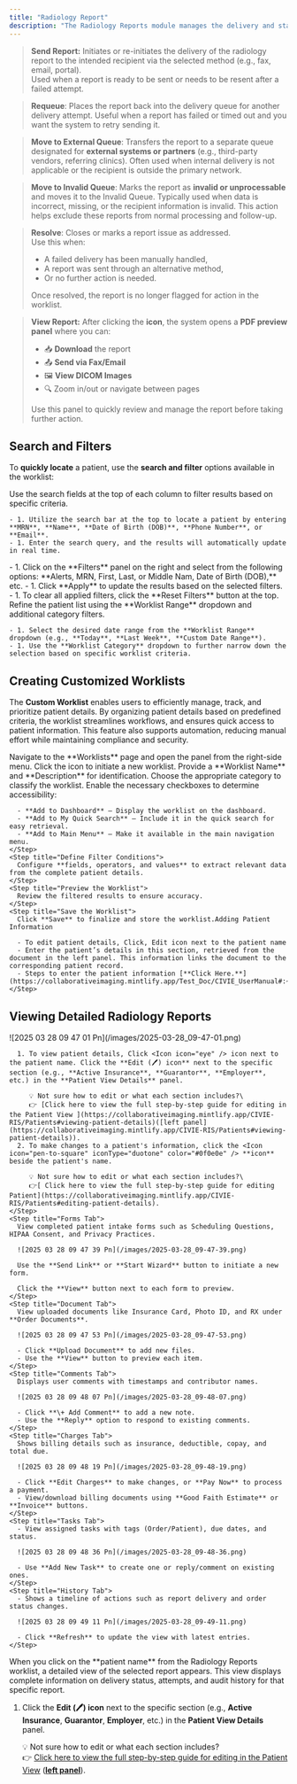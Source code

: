 ```yaml
---
title: "Radiology Report"
description: "The Radiology Reports module manages the delivery and status of radiology reports. Users can track the transmission of reports, filter based on delivery status, and take necessary actions for failed or incomplete reports."
---
```


> <Icon icon="mailbox" iconType="duotone" color="#100f0f" size="21" /> **Send Report:** Initiates or re-initiates the delivery of the radiology report to the intended recipient via the selected method (e.g., fax, email, portal).\
> Used when a report is ready to be sent or needs to be resent after a failed attempt.

> <Icon icon="presentation-screen" iconType="duotone" color="#070707" size="22" /> **Requeue**: Places the report back into the delivery queue for another delivery attempt. Useful when a report has failed or timed out and you want the system to retry sending it.

> <Icon icon="file-export" iconType="duotone" color="#070707" size="22" /> **Move to External Queue**: Transfers the report to a separate queue designated for **external systems or partners** (e.g., third-party vendors, referring clinics). Often used when internal delivery is not applicable or the recipient is outside the primary network.

> <Icon icon="circle-exclamation" iconType="duotone" color="#090808" size="22" />  **Move to Invalid Queue**: Marks the report as **invalid or unprocessable** and moves it to the Invalid Queue. Typically used when data is incorrect, missing, or the recipient information is invalid. This action helps exclude these reports from normal processing and follow-up.

> <Icon icon="hand-holding-box" iconType="duotone" color="#010101" size="22" /> **Resolve**: Closes or marks a report issue as addressed.\
> Use this when:
>
> - A failed delivery has been manually handled,
> - A report was sent through an alternative method,
> - Or no further action is needed.
>
> Once resolved, the report is no longer flagged for action in the worklist.

> <Icon icon="eye" iconType="duotone" color="#030303" size="22" /> **View Report:** After clicking the <Icon icon="eye" iconType="duotone" /> **icon**, the system opens a **PDF preview panel** where you can:
>
> - 📥 **Download** the report
> - 📤 **Send via Fax/Email**
> - 🖼️ **View DICOM Images**
> - 🔍 Zoom in/out or navigate between pages
>
> Use this panel to quickly review and manage the report before taking further action.

## <Icon icon="filter-list" iconType="duotone" color="black" size="27" />  **Search and Filters**

To **quickly locate** a patient, use the **search and filter** options available in the worklist:

<CardGroup cols="3">
  <Card title="Search Fields" icon="magnifying-glass" iconType="duotone">
    Use the search fields at the top of each column to filter results based on specific criteria.

    - 1. Utilize the search bar at the top to locate a patient by entering **MRN**, **Name**, **Date of Birth (DOB)**, **Phone Number**, or **Email**.
    - 1. Enter the search query, and the results will automatically update in real time.
  </Card>
  <Card title="Filter Panel" icon="Filter">
    - 1. Click on the **Filters** panel on the right and select from the following options: **Alerts, MRN, First, Last, or Middle Nam, Date of Birth (DOB),** etc.
    - 1. Click **Apply** to update the results based on the selected filters.
    - 1. To clear all applied filters, click the **Reset Filters** button at the top.
  </Card>
  <Card title="Worklist Dropdown" icon="list">
    Refine the patient list using the **Worklist Range** dropdown and additional category filters.

    - 1. Select the desired date range from the **Worklist Range** dropdown (e.g., **Today**, **Last Week**, **Custom Date Range**).
    - 1. Use the **Worklist Category** dropdown to further narrow down the selection based on specific worklist criteria.
  </Card>
</CardGroup>

## **Creating Customized Worklists**

The **Custom Worklist** enables users to efficiently manage, track, and prioritize patient details. By organizing patient details based on predefined criteria, the worklist streamlines workflows, and ensures quick access to patient information. This feature also supports automation, reducing manual effort while maintaining compliance and security.

<Accordion title="To add a new worklist, follow these steps:" icon="newspaper" iconType="duotone">
  <Steps>
    <Step title="Access the Worklist Panel">
      Navigate to the **Worklists** page and open the panel from the right-side menu.
    </Step>
    <Step title="Create a New Worklist">
      Click the <Icon icon="plus-large" />  icon to initiate a new worklist.
    </Step>
    <Step title="Enter Worklist Details">
      Provide a **Worklist Name** and **Description** for identification.
    </Step>
    <Step title="Select a Worklist Category ">
      Choose the appropriate category to classify the worklist.
    </Step>
    <Step title="Configure Access Preferences ">
      Enable the necessary checkboxes to determine accessibility:

      - **Add to Dashboard** – Display the worklist on the dashboard.
      - **Add to My Quick Search** – Include it in the quick search for easy retrieval.
      - **Add to Main Menu** – Make it available in the main navigation menu.
    </Step>
    <Step title="Define Filter Conditions">
      Configure **fields, operators, and values** to extract relevant data from the complete patient details.
    </Step>
    <Step title="Preview the Worklist">
      Review the filtered results to ensure accuracy.
    </Step>
    <Step title="Save the Worklist">
      Click **Save** to finalize and store the worklist.Adding Patient Information

      - To edit patient details, Click, Edit icon next to the patient name
      - Enter the patient’s details in this section, retrieved from the document in the left panel. This information links the document to the corresponding patient record.
      - Steps to enter the patient information [**Click Here.**](https://collaborativeimaging.mintlify.app/Test_Doc/CIVIE_UserManual#:~:text=Enter%20Patient%20Information)
    </Step>
  </Steps>
</Accordion>

## **Viewing Detailed Radiology Reports**

<Accordion title="To manage patient details do the following:" icon="address-card" iconType="duotone">
  <Steps>
    <Step title="Overview Tab">
      ![2025 03 28 09 47 01 Pn](/images/2025-03-28_09-47-01.png)

      1. To view patient details, Click <Icon icon="eye" /> icon next to the patient name. Click the **Edit (🖊️) icon** next to the specific section (e.g., **Active Insurance**, **Guarantor**, **Employer**, etc.) in the **Patient View Details** panel.

         💡 Not sure how to edit or what each section includes?\
         👉 [Click here to view the full step-by-step guide for editing in the Patient View ](https://collaborativeimaging.mintlify.app/CIVIE-RIS/Patients#viewing-patient-details)([left panel](https://collaborativeimaging.mintlify.app/CIVIE-RIS/Patients#viewing-patient-details)).
      2. To make changes to a patient's information, click the <Icon icon="pen-to-square" iconType="duotone" color="#0f0e0e" /> **icon** beside the patient's name.

         💡 Not sure how to edit or what each section includes?\
         👉[ Click here to view the full step-by-step guide for editing  Patient](https://collaborativeimaging.mintlify.app/CIVIE-RIS/Patients#editing-patient-details).
    </Step>
    <Step title="Forms Tab">
      View completed patient intake forms such as Scheduling Questions, HIPAA Consent, and Privacy Practices.

      ![2025 03 28 09 47 39 Pn](/images/2025-03-28_09-47-39.png)

      Use the **Send Link** or **Start Wizard** button to initiate a new form.

      Click the **View** button next to each form to preview.
    </Step>
    <Step title="Document Tab">
      View uploaded documents like Insurance Card, Photo ID, and RX under **Order Documents**.

      ![2025 03 28 09 47 53 Pn](/images/2025-03-28_09-47-53.png)

      - Click **Upload Document** to add new files.
      - Use the **View** button to preview each item.
    </Step>
    <Step title="Comments Tab">
      Displays user comments with timestamps and contributor names.

      ![2025 03 28 09 48 07 Pn](/images/2025-03-28_09-48-07.png)

      - Click **\+ Add Comment** to add a new note.
      - Use the **Reply** option to respond to existing comments.
    </Step>
    <Step title="Charges Tab">
      Shows billing details such as insurance, deductible, copay, and total due.

      ![2025 03 28 09 48 19 Pn](/images/2025-03-28_09-48-19.png)

      - Click **Edit Charges** to make changes, or **Pay Now** to process a payment.
      - View/download billing documents using **Good Faith Estimate** or **Invoice** buttons.
    </Step>
    <Step title="Tasks Tab">
      - View assigned tasks with tags (Order/Patient), due dates, and status.

      ![2025 03 28 09 48 36 Pn](/images/2025-03-28_09-48-36.png)

      - Use **Add New Task** to create one or reply/comment on existing ones.
    </Step>
    <Step title="History Tab">
      - Shows a timeline of actions such as report delivery and order status changes.

      ![2025 03 28 09 49 11 Pn](/images/2025-03-28_09-49-11.png)

      - Click **Refresh** to update the view with latest entries.
    </Step>
  </Steps>
</Accordion>

<Accordion title="Radiology Report Details Tabs" icon="sparkles">
  When you click on the **patient name** from the Radiology Reports worklist, a detailed view of the selected report appears. This view displays complete information on delivery status, attempts, and audit history for that specific report.

  1. Click the **Edit (🖊️) icon** next to the specific section (e.g., **Active Insurance**, **Guarantor**, **Employer**, etc.) in the **Patient View Details** panel.

     💡 Not sure how to edit or what each section includes?\
     👉 [Click here to view the full step-by-step guide for editing in the Patient View](https://collaborativeimaging.mintlify.app/CIVIE-RIS/Patients#viewing-patient-details) ([**left panel**](https://collaborativeimaging.mintlify.app/CIVIE-RIS/Patients#viewing-patient-details)).

  <Steps>
    
  </Steps>
</Accordion>